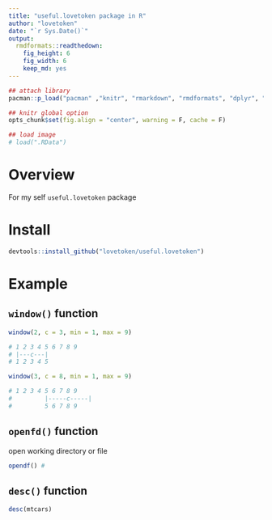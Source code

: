 ```yaml
---
title: "useful.lovetoken package in R"
author: "lovetoken"
date: "`r Sys.Date()`"
output: 
  rmdformats::readthedown:
    fig_height: 6
    fig_width: 6
    keep_md: yes
---
```


```r
## attach library
pacman::p_load("pacman" ,"knitr", "rmarkdown", "rmdformats", "dplyr", "useful.lovetoken")

## knitr global option
opts_chunk$set(fig.align = "center", warning = F, cache = F)

## load image
# load(".RData")
```

# Overview

 For my self `useful.lovetoken` package

# Install

```r
devtools::install_github("lovetoken/useful.lovetoken")
```

# Example

## `window()` function

```r
window(2, c = 3, min = 1, max = 9)

# 1 2 3 4 5 6 7 8 9  
# |---c---|
# 1 2 3 4 5
```

```r
window(3, c = 8, min = 1, max = 9)

# 1 2 3 4 5 6 7 8 9  
#         |-----c-----|
#         5 6 7 8 9
```

## `openfd()` function

open working directory or file

```r
opendf() # 
```

## `desc()` function

```r
desc(mtcars)
```
